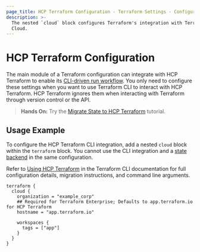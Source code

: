 ```yaml
---
page_title: HCP Terraform Configuration - Terraform Settings - Configuration Language
description: >-
  The nested `cloud` block configures Terraform's integration with Terraform
  Cloud.
---
```


# HCP Terraform Configuration

The main module of a Terraform configuration can integrate with HCP Terraform to enable its [CLI-driven run workflow](/terraform/cloud-docs/run/cli). You only need to configure these settings when you want to use Terraform CLI to interact with HCP Terraform. HCP Terraform ignores them when interacting with
Terraform through version control or the API.

> **Hands On:** Try the [Migrate State to HCP Terraform](/terraform/tutorials/cloud/cloud-migrate) tutorial.

## Usage Example

To configure the HCP Terraform CLI integration, add a nested `cloud` block within the `terraform` block. You cannot use the CLI integration and a [state backend](/terraform/language/settings/backends/configuration) in the same configuration.

Refer to [Using HCP Terraform](/terraform/cli/cloud) in the Terraform CLI documentation for full configuration details, migration instructions, and command line arguments.

```hcl
terraform {
  cloud {
    organization = "example_corp"
    ## Required for Terraform Enterprise; Defaults to app.terraform.io for HCP Terraform
    hostname = "app.terraform.io"

    workspaces {
      tags = ["app"]
    }
  }
}
```



